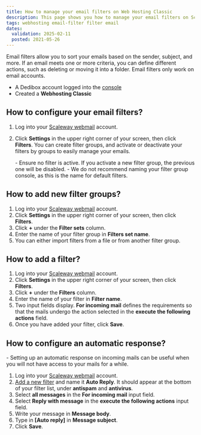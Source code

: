 ```yaml
---
title: How to manage your email filters on Web Hosting Classic
description: This page shows you how to manage your email filters on Scaleway Web Hosting Classic.
tags: webhosting email-filter filter email
dates:
  validation: 2025-02-11
  posted: 2021-05-26
---
```




<WebhostingOnline />

Email filters allow you to sort your emails based on the sender, subject, and more. If an email meets one or more criteria, you can define different actions, such as deleting or moving it into a folder. Email filters only work on email accounts.

<Requirements />

- A Dedibox account logged into the [console](https://console.online.net)
- Created a **Webhosting Classic**

## How to configure your email filters?

1. Log into your [Scaleway webmail](https://webmail.online.net/) account.
2. Click **Settings** in the upper right corner of your screen, then click **Filters**. You can create filter groups, and activate or deactivate your filters by groups to easily manage your emails.

    <Message type="important">
    - Ensure no filter is active. If you activate a new filter group, the previous one will be disabled.
    - We do not recommend naming your filter group console, as this is the name for default filters.

    </Message>

## How to add new filter groups?

1. Log into your [Scaleway webmail](https://webmail.online.net/) account.
2. Click **Settings** in the upper right corner of your screen, then click **Filters**.
3. Click **+** under the **Filter sets** column.
4. Enter the name of your filter group in **Filters set name**.
5. You can either import filters from a file or from another filter group.

## How to add a filter?

1. Log into your [Scaleway webmail](https://webmail.online.net/) account.
2. Click **Settings** in the upper right corner of your screen, then click **Filters**.
3. Click **+** under the **Filters** column.
4. Enter the name of your filter in **Filter name**.
5. Two input fields display. **For incoming mail** defines the requirements so that the mails undergo the action selected in the **execute the following actions** field.
6. Once you have added your filter, click **Save**.

## How to configure an automatic response?

<Message type="important">
  - Setting up an automatic response on incoming mails can be useful when you will not have access to your mails for a while.
</Message>

1. Log into your [Scaleway webmail](https://webmail.online.net/) account.
2. [Add a new filter](#how-to-add-a-filter) and name it **Auto Reply**. It should appear at the bottom of your filter list, under **antispam** and **antivirus**.
3. Select **all messages** in the **For incoming mail** input field.
4. Select **Reply with message** in the **execute the following actions** input field.
5. Write your message in **Message body**.
6. Type in **[Auto reply]** in **Message subject**.
    <Lightbox image={image} />
7. Click **Save**.
